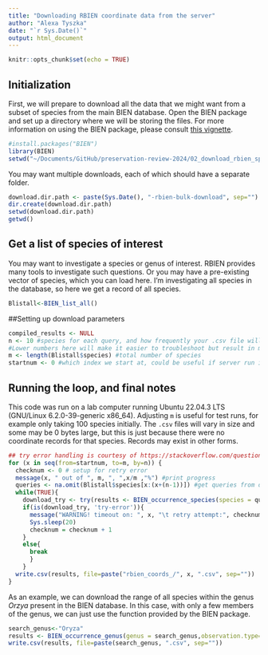 ```yaml
---
title: "Downloading RBIEN coordinate data from the server"
author: "Alexa Tyszka"
date: "`r Sys.Date()`"
output: html_document
---
```


```r
knitr::opts_chunk$set(echo = TRUE)

```

## Initialization
First, we will prepare to download all the data that we might want from a subset of species from the main BIEN database. Open the BIEN package and set up a directory where we will be storing the files. For more information on using the BIEN package, please consult [this vignette](http://cran.nexr.com/web/packages/BIEN/vignettes/BIEN_tutorial.html).


```r
#install.packages("BIEN")
library(BIEN)
setwd("~/Documents/GitHub/preservation-review-2024/02_download_rbien_sp_list/")

```

You may want multiple downloads, each of which should have a separate folder.
```r

download.dir.path <- paste(Sys.Date(), "-rbien-bulk-download", sep="")
dir.create(download.dir.path)
setwd(download.dir.path)
getwd()
```

## Get a list of species of interest

You may want to investigate a species or genus of interest. RBIEN provides many tools to investigate such questions. Or you may have a pre-existing vector of species, which you can load here. I'm investigating all species in the database, so here we get a record of all species.
```r
Blistall<-BIEN_list_all()
```



##Setting up download parameters

```r
compiled_results <- NULL
n <- 10 #species for each query, and how frequently your .csv file will be saved.
#Lower numbers here will make it easier to troubleshoot but result in many files.
m <- length(Blistall$species) #total number of species
startnum <- 0 #which index we start at, could be useful if server run is interrupted
```


## Running the loop, and final notes
This code was run on a lab computer running Ubuntu 22.04.3 LTS (GNU/Linux 6.2.0-39-generic x86_64). Adjusting ```m``` is useful for test runs, for example only taking 100 species initially. The ```.csv``` files will vary in size and some may be 0 bytes large, but this is just because there were no coordinate records for that species. Records may exist in other forms.

```r
## try error handling is courtesy of https://stackoverflow.com/questions/31999808/retry-for-loop-r-loop-if-error
for (x in seq(from=startnum, to=m, by=n)) {
  checknum <- 0 # setup for retry error
  message(x, " out of ", m, ", ",x/m ,"%") #print progress
  queries <- na.omit(Blistall$species[x:(x+(n-1))]) #get queries from db
  while(TRUE){ 
    download_try <- try(results <- BIEN_occurrence_species(species = queries,observation.type=T), silent=TRUE)
    if(is(download_try, 'try-error')){
      message("WARNING! timeout on: ", x, "\t retry attempt:", checknum)
      Sys.sleep(20)
      checknum = checknum + 1
    }
    else{
      break
      }
    }
  write.csv(results, file=paste("rbien_coords_/", x, ".csv", sep=""))
}

```

As an example, we can download the range of all species within the genus *Orzya* present in the BIEN database. In this case, with only a few members of the genus, we can just use the function provided by the BIEN package.

```r
search_genus<-"Oryza"
results <- BIEN_occurrence_genus(genus = search_genus,observation.type=T)
write.csv(results, file=paste(search_genus, ".csv", sep=""))
```

